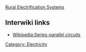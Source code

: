 {{stub}}
[[Rural Electrification Systems]]
== Interwiki links ==

* [[Wikipedia:Series-parallel circuits]]

[[Category: Electricity]]